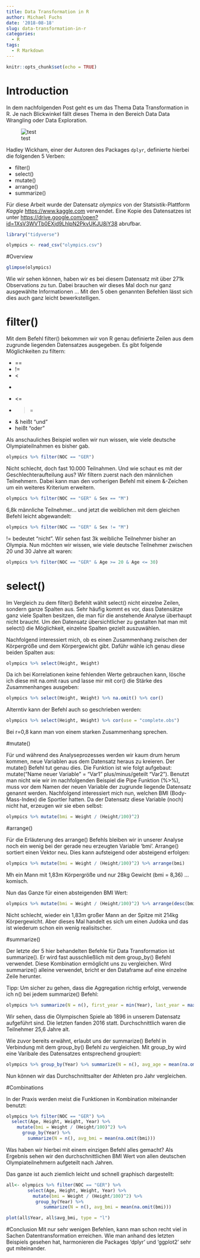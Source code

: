 ```yaml
---
title: Data Transformation in R
author: Michael Fuchs
date: '2018-08-18'
slug: data-transformation-in-r
categories:
  - R
tags:
  - R Markdown
---
```


```r
knitr::opts_chunk$set(echo = TRUE)
```

# Introduction
In dem nachfolgenden Post geht es um das Thema Data Transformation in R. Je nach Blickwinkel fällt dieses Thema in den Bereich Data Data Wrangling oder Data Exploration.

![test](pic/Wrangle.jpg)

Hadley Wickham, einer der Autoren des Packages `dplyr`, definierte hierbei die folgenden 5 Verben:

+ filter()
+ select()
+ mutate()
+ arrange()
+ summarize() 

Für diese Arbeit wurde der Datensatz *olympics* von der Statsistik-Plattform *Kaggle* <https://www.kaggle.com> verwendet. Eine Kopie des Datensatzes ist unter <https://drive.google.com/open?id=1XsV3WVTb0EXjd9LhlpN2PkvUKJU8iY38> abrufbar.


```r
library("tidyverse")
```
```r
olympics <- read_csv("olympics.csv")
```

#Overview

```r
glimpse(olympics)
```

Wie wir sehen können, haben wir es bei diesem Datensatz mit über 271k Observations zu tun.
Dabei brauchen wir dieses Mal doch nur ganz ausgewählte Informationen ...
Mit den 5 oben genannten Befehlen lässt sich dies auch ganz leicht bewerkstelligen.

# filter()

Mit dem Befehl filter() bekommen wir von R genau definierte Zeilen aus dem zugrunde liegenden Datensatzes ausgegeben. Es gibt folgende Möglichkeiten zu filtern:

+ ==
+ !=
+ <
+ >
+ <=
+ >=

+ & heißt "und"
+ | heißt "oder"

Als anschauliches Beispiel wollen wir nun wissen, wie viele deutsche Olympiateilnahmen es bisher gab.
```r
olympics %>% filter(NOC == "GER")
```
Nicht schlecht, doch fast 10.000 Teilnahmen.
Und wie schaut es mit der Geschlechteraufteilung aus? Wir filtern zuerst nach den männlichen Teilnehmern. Dabei kann man den vorherigen Befehl mit einem &-Zeichen um ein weiteres Kriterium erweitern. 
```r
olympics %>% filter(NOC == "GER" & Sex == "M")
```

6,8k männliche Teilnehmer... und jetzt die weiblichen mit dem gleichen Befehl leicht abgewandelt: 
```r
olympics %>% filter(NOC == "GER" & Sex != "M")
```

!= bedeutet "nicht". Wir sehen fast 3k weibliche Teilnehmer bisher an Olympia. 
Nun möchten wir wissen, wie viele deutsche Teilnehmer zwischen 20 und 30 Jahre alt waren:
```r
olympics %>% filter(NOC == "GER" & Age >= 20 & Age <= 30)
```


# select()

Im Vergleich zu dem filter() Befehlt wählt select() nicht einzelne Zeilen, sondern ganze Spalten aus.
Sehr häufig kommt es vor, dass Datensätze ganz viele Spalten besitzen, die man für die anstehende Analyse überhaupt nicht braucht. Um den Datensatz übersichtlicher zu gestalten hat man mit select() die Möglichkeit, einzelne Spalten gezielt auszuwählen. 

Nachfolgend interessiert mich, ob es einen Zusammenhang zwischen der Körpergröße und dem Körpergewicht gibt. Daführ wähle ich genau diese beiden Spalten aus: 

```r
olympics %>% select(Height, Weight)
```

Da ich bei Korrelationen keine fehlenden Werte gebrauchen kann, lösche ich diese mit na.omit raus und lasse mir mit cor() die Stärke des Zusammenhanges ausgeben:
```r
olympics %>% select(Height, Weight) %>% na.omit() %>% cor()
```

Alterntiv kann der Befehl auch so geschrieben werden:
```r
olympics %>% select(Height, Weight) %>% cor(use = "complete.obs")
```
Bei r=0,8 kann man von einem starken Zusammenhang sprechen.


#mutate()

Für und während des Analyseprozesses werden wir kaum drum herum kommen, neue Variablen aus dem Datensatz heraus zu kreieren. Der mutate() Befehl tut genau dies. Die Funktion ist wie folgt aufgebaut: mutate("Name neuer Variable" = "Var1" plus/minus/geteilt "Var2"). Benutzt man nicht wie wir im nachfolgenden Beispiel die Pipe Funktion (%>%), muss vor dem Namen der neuen Variable der zugrunde liegende Datensatz genannt werden.
Nachfolgend interessiert mich nun, welchen BMI (Body-Mass-Index) die Sportler hatten. Da der Datensatz diese Variable (noch) nicht hat, erzeugen wir sie eben selbst:
```r
olympics %>% mutate(bmi = Weight / (Height/100)^2)
```


#arrange()

Für die Erläuterung des arrange() Befehls bleiben wir in unserer Analyse noch ein wenig bei der gerade neu erzeugten Variable 'bmi'.
Arrange() sortiert einen Vektor neu. Dies kann aufsteigend oder absteigend erfolgen:
```r
olympics %>% mutate(bmi = Weight / (Height/100)^2) %>% arrange(bmi)
```

Mh ein Mann mit 1,83m Körpergröße und nur 28kg Gewicht (bmi = 8,36) ... komisch.

Nun das Ganze für einen absteigenden BMI Wert:

```r
olympics %>% mutate(bmi = Weight / (Height/100)^2) %>% arrange(desc(bmi))
```

Nicht schlecht, wieder ein 1,83m großer Mann an der Spitze mit 214kg Körpergewicht. Aber dieses Mal handelt es sich um einen Judoka und das ist wiederum schon ein wenig realisitscher. 


#summarize()

Der letzte der 5 hier behandelten Befehle für Data Transformation ist summarize(). Er wird fast ausschließlich mit dem group_by() Befehl verwendet. Diese Kombination ermöglicht uns zu vergleichen.
Wird summarize() alleine verwendet, bricht er den Dataframe auf eine einzelne Zeile herunter. 

Tipp: Um sicher zu gehen, dass die Aggregation richtig erfolgt, verwende ich n() bei jedem summarize() Befehl: 

```r
olympics %>% summarize(N = n(), first_year = min(Year), last_year = max(Year), avg_age = mean(na.omit(Age)))
```

Wir sehen, dass die Olympischen Spiele ab 1896 in unserem Datensatz aufgeführt sind. Die letzten fanden 2016 statt. Durchschnittlich waren die Teilnehmer 25,6 Jahre alt.

Wie zuvor bereits erwähnt, erlaubt uns der summarize() Befehl in Verbindung mit dem group_by() Befehl zu vergleichen. Mit group_by wird eine Varibale des Datensatzes entsprechend groupiert:
```r
olympics %>% group_by(Year) %>% summarize(N = n(), avg_age = mean(na.omit(Age)))
```

Nun können wir das Durchschnittsalter der Athleten pro Jahr vergleichen.


#Combinations

In der Praxis werden meist die Funktionen in Kombination miteinander benutzt:
```r
olympics %>% filter(NOC == "GER") %>%
  select(Age, Height, Weight, Year) %>%
    mutate(bmi = Weight / (Height/100)^2) %>%
      group_by(Year) %>%
        summarize(N = n(), avg_bmi = mean(na.omit(bmi)))
```

Was haben wir hierbei mit einem einzigen Befehl alles gemacht?
Als Ergebnis sehen wir den durchschnittlichen BMI Wert von allen deutschen Olympiateilnehmern aufgeteilt nach Jahren.

Das ganze ist auch ziemlich leicht und schnell graphisch dargestellt:
```r
all<- olympics %>% filter(NOC == "GER") %>%
        select(Age, Height, Weight, Year) %>%
          mutate(bmi = Weight / (Height/100)^2) %>%
           group_by(Year) %>%
              summarize(N = n(), avg_bmi = mean(na.omit(bmi)))

plot(all$Year, all$avg_bmi, type = "l")
```


#Conclusion
Mit nur sehr wenigen Befehlen, kann man schon recht viel in Sachen Datentransformation erreichen. Wie man anhand des letzten Beispiels gesehen hat, harmonieren die Packages 'dplyr' und 'ggplot2' sehr gut miteinander. 


